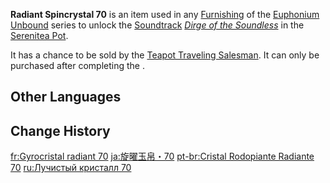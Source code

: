 {{Item Infobox
|id           = 141070
|image        = Item Radiant Spincrystal.png
|type         = Adventure Items
|group        = Radiant Spincrystals
|group2       = Inazuma Spincrystals
|quality      = 4
|invCategory  = Precious Items
|description  = This wondrous crystal contains a certain rhythm, like something beautiful woven from delicate silk. These items can be found throughout the mainland or from merchants who collect curios. The tune held within this crystal can be revivified in your [[Serenitea Pot]] using either "[[Euphonium Unbound: Winding]]" or "[[Euphonium Unbound: Soaring]]." The tune contained within this [[Radiant Spincrystal]] is "[[Dirge of the Soundless]]."
|source1      = [[Chubby]]
|track        = Dirge of the Soundless
}}
'''Radiant Spincrystal 70''' is an item used in any [[Furnishing]] of the [[Euphonium Unbound]] series to unlock the [[Soundtrack]] ''[[Dirge of the Soundless]]'' in the [[Serenitea Pot]].

It has a chance to be sold by the [[Teapot Traveling Salesman]]. It can only be purchased after completing the {{Quest|Ritou Escape Plan}}.

==Other Languages==
{{Other Languages
|default_hidden = 1
|en      = Radiant Spincrystal 70
|zhs     = 旋曜玉帛・其七十
|zhs_rm  = Xuán Yào Yùbó - Qí Qīshí
|zht     = 旋曜玉帛・其七十
|zht_rm  = Xuán Yào Yùbó - Qí Qīshí
|ja      = 旋曜玉帛・70
|ja_rm   = Sen'you Gyokuhaku - Nanajuu{{Assumed}}
|ko      = 빛나는 결정・70
|ko_rm   = Binnaneun Gyeoljeong - Chilssip
|es      = Girocristal radiante (70)
|fr      = Gyrocristal radiant 70
|ru      = Лучистый кристалл {{tt|70|}}
|th      = Radiant Spincrystal 70
|vi      = Ngọc Thạch Âm Vang 70
|de      = Strahlender Drehkristall LXX
|id      = Radiant Spincrystal 70
|pt      = Cristal Rodopiante Radiante 70
|tr      = Parlak Burgu Kristal 70
|it      = Voltacristallo radioso 70
}}

==Change History==
{{Change History|2.6}}

[[fr:Gyrocristal radiant 70]]
[[ja:旋曜玉帛・70]]
[[pt-br:Cristal Rodopiante Radiante 70]]
[[ru:Лучистый кристалл 70]]